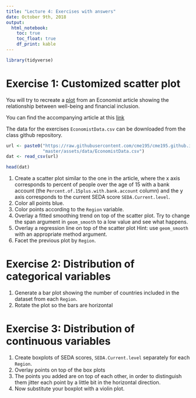 ```yaml
---
title: "Lecture 4: Exercises with answers"
date: October 9th, 2018
output: 
  html_notebook:
    toc: true
    toc_float: true
    df_print: kable
---
```


```r
library(tidyverse)
```


# Exercise 1: Customized scatter plot 

You will try to recreate a [plot](https://www.economist.com/sites/default/files/imagecache/1280-width/images/2016/07/blogs/graphic-detail/20160723_woc155_1.png) from an Economist article
showing the relationship between well-being and financial inclusion.

You can find the accompanying article at this [link](http://www.economist.com/blogs/graphicdetail/2016/07/daily-chart-13)

The data for the exercises `EconomistData.csv` can be downloaded from 
the class github repository.

```r
url <- paste0("https://raw.githubusercontent.com/cme195/cme195.github.io/",
              "master/assets/data/EconomistData.csv")
dat <- read_csv(url)
```

```r
head(dat)
```


1. Create a scatter plot similar to the one in the article, where 
the x axis corresponds to percent of people over the age of 15 with a 
bank account (the `Percent.of.15plus.with.bank.account` column)
and the y axis corresponds to the current SEDA score `SEDA.Current.level`.
1. Color all points blue.
1. Color points according to the `Region` variable.
1. Overlay a fitted smoothing trend on top of the scatter plot. Try to
change the span argument in `geom_smooth` to a low value and see what happens.
1. Overlay a regression line on top of the scatter plot 
Hint: use `geom_smooth` with an appropriate method argument. 
1. Facet the previous plot by `Region`.

# Exercise 2: Distribution of categorical variables

1. Generate a bar plot showing the number of countries included in the
dataset from each `Region`.
1. Rotate the plot so the bars are horizontal


# Exercise 3: Distribution of continuous variables

1. Create boxplots of SEDA scores, `SEDA.Current.level` separately 
for each `Region`.
1. Overlay points on top of the box plots
1. The points you added are on top of each other, in order to distinguish 
them jitter each point by a little bit in the horizontal direction.
1. Now substitute your boxplot with a violin plot.

